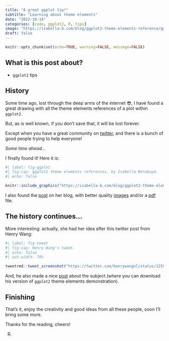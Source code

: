 ```yaml
---
title: "A great ggplot tip!"
subtitle: "Learning about theme elements"
date: "2022-10-14"
categories: [code, ggplot2, R, tips]
image: "https://isabella-b.com/blog/ggplot2-theme-elements-reference/ggplot2-theme-elements-reference-v2_hu8994090e1960a0a71878a3756da20076_580819_2000x2000_fit_lanczos_2.png"
draft: false
---
```


```r
knitr::opts_chunk$set(echo=TRUE, warning=FALSE, message=FALSE)
```

## What is this post about?

- `ggplot2` tips


## History

Some time ago, lost through the deep arms of the internet 😎, I have found a great drawing with all the theme elements references of a plot within `ggplot2`.

But, as is well known, if you don't save that, it will be lost forever.

Except when you have a great community on [twitter](http://twitter.com/), and there is a bunch of good people trying to help everyone!

*Some time ahead...*

I finally found it! Here it is:


```r
#| label: fig-ggplot
#| fig-cap: ggplot2 theme elements references, by Isabella Benabaye.
#| echo: false

knitr::include_graphics("https://isabella-b.com/blog/ggplot2-theme-elements-reference/ggplot2-theme-elements-reference-v2_hu8994090e1960a0a71878a3756da20076_580819_2000x2000_fit_lanczos_2.png")
```


I also found the [post](https://isabella-b.com/blog/ggplot2-theme-elements-reference/) on her blog, with better quality [images](https://isabella-b.com/files/ggplot2-theme-elements-reference-v2.png) and/or a [pdf](https://isabella-b.com/files/ggplot2-theme-elements-reference-v2.pdf) file.


## The history continues...

More interesting: actually, she had her idea after this twitter post from Henry Wang:

```r
#| label: fig-tweet
#| fig-cap: Henry Wang's tweet.
#| echo: false
#| out-width: 70%

tweetrmd::tweet_screenshot("https://twitter.com/henrywangnl/status/1259396196713537536?s=20&t=VdkteE_5Vjc676_nAF8kew")

```


And, he also made a nice [post](https://henrywang.nl/ggplot2-theme-elements-demonstration/) about the subject (where you can download his version of `ggplot2` theme elements demonstration).


## Finishing

That's it, enjoy the creativity and good ideas from all these people, soon I'll bring some more.

Thanks for the reading, cheers!

R.

